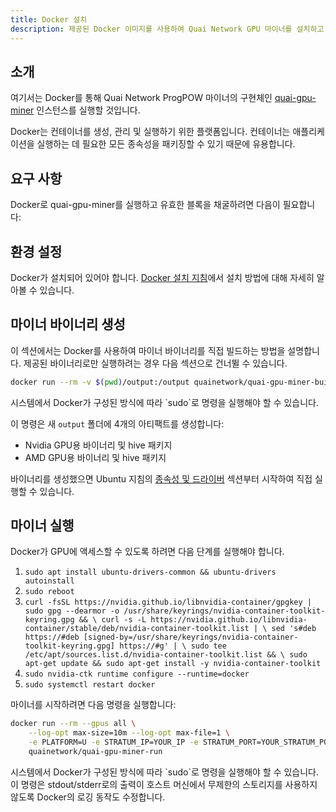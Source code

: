 ```yaml
---
title: Docker 설치
description: 제공된 Docker 이미지를 사용하여 Quai Network GPU 마이너를 설치하고 실행합니다.
---
```


## 소개

여기서는 Docker를 통해 Quai Network ProgPOW 마이너의 구현체인 [quai-gpu-miner](https://github.com/dominant-strategies/quai-gpu-miner) 인스턴스를 실행할 것입니다.

Docker는 컨테이너를 생성, 관리 및 실행하기 위한 플랫폼입니다. 컨테이너는 애플리케이션을 실행하는 데 필요한 모든 종속성을 패키징할 수 있기 때문에 유용합니다.

## 요구 사항

Docker로 quai-gpu-miner를 실행하고 유효한 블록을 채굴하려면 다음이 필요합니다:

<CardGroup cols={3}>
	<Card
		title='동기화된 go-quai 노드'
		href='/ko/guides/client/node'
		icon='computer'
	/>
	<Card
		title='구성된 Stratum 프록시'
		href='/ko/guides/client/stratum'
		icon='router'
	/>
	<Card
		title='NVIDIA 또는 AMD GPU'
		icon='microchip'
	/>
	<Card
		title='4GB 이상의 RAM'
		icon='usb-drive'
	/>
</CardGroup>

## 환경 설정

Docker가 설치되어 있어야 합니다. [Docker 설치 지침](https://docs.docker.com/engine/install/)에서 설치 방법에 대해 자세히 알아볼 수 있습니다.

## 마이너 바이너리 생성

이 섹션에서는 Docker를 사용하여 마이너 바이너리를 직접 빌드하는 방법을 설명합니다. 제공된 바이너리로만 실행하려는 경우 다음 섹션으로 건너뛸 수 있습니다.

```bash
docker run --rm -v $(pwd)/output:/output quainetwork/quai-gpu-miner-build
```

<Note>
    시스템에서 Docker가 구성된 방식에 따라 `sudo`로 명령을 실행해야 할 수 있습니다.
</Note>

이 명령은 새 `output` 폴더에 4개의 아티팩트를 생성합니다:
- Nvidia GPU용 바이너리 및 hive 패키지
- AMD GPU용 바이너리 및 hive 패키지

바이너리를 생성했으면 Ubuntu 지침의 [종속성 및 드라이버](https://docs.qu.ai/ko/guides/miner/ubuntu#dependencies-and-drivers) 섹션부터 시작하여 직접 실행할 수 있습니다.

## 마이너 실행

Docker가 GPU에 액세스할 수 있도록 하려면 다음 단계를 실행해야 합니다.

1. `sudo apt install ubuntu-drivers-common && ubuntu-drivers autoinstall`
2. `sudo reboot`
3. `curl -fsSL https://nvidia.github.io/libnvidia-container/gpgkey | sudo gpg --dearmor -o /usr/share/keyrings/nvidia-container-toolkit-keyring.gpg && \
    curl -s -L https://nvidia.github.io/libnvidia-container/stable/deb/nvidia-container-toolkit.list | \
    sed 's#deb https://#deb [signed-by=/usr/share/keyrings/nvidia-container-toolkit-keyring.gpg] https://#g' | \
    sudo tee /etc/apt/sources.list.d/nvidia-container-toolkit.list && \
    sudo apt-get update && sudo apt-get install -y nvidia-container-toolkit`
4. `sudo nvidia-ctk runtime configure --runtime=docker`
5. `sudo systemctl restart docker`

마이너를 시작하려면 다음 명령을 실행합니다:
```bash
docker run --rm --gpus all \
    --log-opt max-size=10m --log-opt max-file=1 \
    -e PLATFORM=U -e STRATUM_IP=YOUR_IP -e STRATUM_PORT=YOUR_STRATUM_PORT \
    quainetwork/quai-gpu-miner-run
```

<Note>
    시스템에서 Docker가 구성된 방식에 따라 `sudo`로 명령을 실행해야 할 수 있습니다.
</Note>

<Note> 
    이 명령은 stdout/stderr로의 출력이 호스트 머신에서 무제한의 스토리지를 사용하지 않도록 Docker의 로깅 동작도 수정합니다.
</Note>
